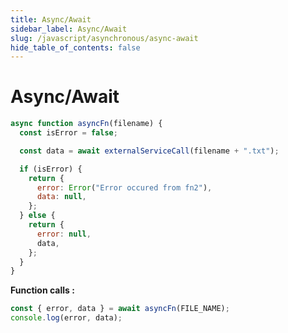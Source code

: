 ```yaml
---
title: Async/Await
sidebar_label: Async/Await
slug: /javascript/asynchronous/async-await
hide_table_of_contents: false
---
```


# Async/Await

```js
async function asyncFn(filename) {
  const isError = false;

  const data = await externalServiceCall(filename + ".txt");

  if (isError) {
    return {
      error: Error("Error occured from fn2"),
      data: null,
    };
  } else {
    return {
      error: null,
      data,
    };
  }
}
```

**Function calls :**

```js
const { error, data } = await asyncFn(FILE_NAME);
console.log(error, data);
```
